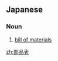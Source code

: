 ==Japanese==
{{ja-kanjitab|部|品|表}}

===Noun===
{{ja-noun|ぶひんひょう}}

# [[bill of materials]] {{gloss|a list of materials and components}}

[[zh:部品表]]